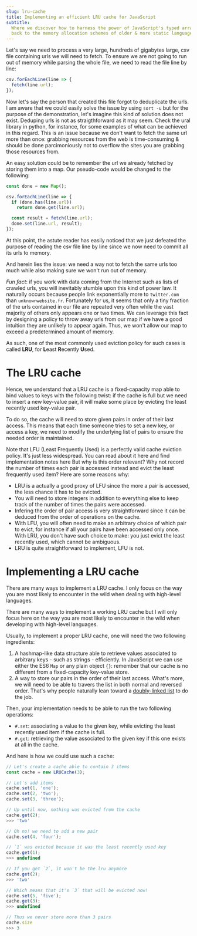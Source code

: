 ```yaml
---
slug: lru-cache
title: Implementing an efficient LRU cache for JavaScript
subtitle:
  Where we discover how to harness the power of JavaScript's typed array to go
  back to the memory allocation schemes of older & more static languages
---
```



Let's say we need to process a very large, hundreds of gigabytes large, csv file containing urls we will need to fetch. To ensure we are not going to run out of memory while parsing the whole file, we need to read the file line by line:

<!-- TODO: make a jump to the juicy part -->

```js
csv.forEachLine(line => {
  fetch(line.url);
});
```

<p>
  Now let's say the person that created this file forgot to deduplicate the urls.
  <SideNote id="urls-dedup">I am aware that we could easily solve the issue by using <code>sort -u</code> but for the purpose of the demonstration, let's imagine this kind of solution does not exist.</SideNote>
  <SideNote id="ural">Deduping urls is not as straigthforward as it may seem. Check the <SafeLink href="https://github.com/medialab/ural#readme">ural</SafeLink> library in python, for instance, for some examples of what can be achieved in this regard.</SideNote>
  This is an issue because we don't want to fetch the same url more than once: grabbing resources from the web is time-consuming & should be done parcimoniously not to overflow the sites you are grabbing those resources from.
</p>

An easy solution could be to remember the url we already fetched by storing them into a map. Our pseudo-code would be changed to the following:

```js
const done = new Map();

csv.forEachLine(line => {
  if (done.has(line.url))
    return done.get(line.url);

  const result = fetch(line.url);
  done.set(line.url, result);
});
```

At this point, the astute reader has easily noticed that we just defeated the purpose of reading the csv file line by line since we now need to commit all its urls to memory.

And herein lies the issue: we need a way not to fetch the same urls too much while also making sure we won't run out of memory.

<p>
  <MarginNote><em>Fun fact</em>: if you work with data coming from the Internet such as lists of crawled urls, you will inevitably stumble upon this kind of power law. It naturally occurs because people link exponentially more to <code>twitter.com</code> than <code>unknownwebsite.fr</code>.</MarginNote>
  Fortunately for us, it seems that only a tiny fraction of the urls contained in our file are repeated very often while the vast majority of others only appears one or two times. We can leverage this fact by designing a policy to throw away urls from our map if we have a good intuition they are unlikely to appear again. Thus, we won't allow our map to exceed a predetermined amount of memory.
</p>

As such, one of the most commonly used eviction policy for such cases is called **LRU**, for **L**east **R**ecently **U**sed.

# The LRU cache

Hence, we understand that a LRU cache is a fixed-capacity map able to bind values to keys with the following twist: if the cache is full but we need to insert a new key-value pair, it will make some place by evicting the least recently used key-value pair.

To do so, the cache will need to store given pairs in order of their last access. This means that each time someone tries to set a new key, or access a key, we need to modify the underlying list of pairs to ensure the needed order is maintained.

<p>
  <MarginNote>Note that LFU (Least Frequently Used) is a perfectly valid cache eviction policy. It's just less widespread. You can read about it <SafeLink href="https://en.wikipedia.org/wiki/Cache_replacement_policies#Least-frequently_used_(LFU)">here</SafeLink> and find implementation notes <SafeLink href="https://www.geeksforgeeks.org/lfu-least-frequently-used-cache-implementation/">here</SafeLink></MarginNote>
  But why is this order relevant? Why not record the number of times each pair is accessed instead and evict the least frequently used item? Here are some reasons why:
</p>

* LRU is a actually a good proxy of LFU since the more a pair is accessed, the less chance it has to be evicted.
* You will need to store integers in addition to everything else to keep track of the number of times the pairs were accessed.
* Infering the order of pair access is very straightforward since it can be deduced from the order of operations on the cache.
* With LFU, you will often need to make an arbitrary choice of which pair to evict, for instance if all your pairs have been accessed only once. With LRU, you don't have such choice to make: you just evict the least recently used, which cannot be ambiguous.
* LRU is quite straightforward to implement, LFU is not.

# Implementing a LRU cache

<p>
  <MarginNote>There are many ways to implement a LRU cache. I only focus on the way you are most likely to encounter in the wild when dealing with high-level languages.</MarginNote>

</p>

There are many ways to implement a working LRU cache but I will only focus here on the way you are most likely to encounter in the wild when developing with high-level languages.

Usually, to implement a proper LRU cache, one will need the two following ingredients:

1. A hashmap-like data structure able to retrieve values associated to arbitrary keys - such as strings - efficiently. In JavaScript we can use either the ES6 `Map` or any plain object `{}`: remember that our cache is no different from a fixed-capacity key-value store.
2. A way to store our pairs in the order of their last access. What's more, we will need to be able to travers the list in both normal and reversed order. That's why people naturally lean toward a [doubly-linked list](https://en.wikipedia.org/wiki/Doubly_linked_list) to do the job.

Then, your implementation needs to be able to run the two following operations:

* `#.set`: associating a value to the given key, while evicting the least recently used item if the cache is full.
* `#.get`: retrieving the value associated to the given key if this one exists at all in the cache.

And here is how we could use such a cache:

```js
// Let's create a cache able to contain 3 items
const cache = new LRUCache(3);

// Let's add items
cache.set(1, 'one');
cache.set(2, 'two');
cache.set(3, 'three');

// Up until now, nothing was evicted from the cache
cache.get(2);
>>> 'two'

// Oh no! we need to add a new pair
cache.set(4, 'four');

// `1` was evicted because it was the least recently used key
cache.get(1);
>>> undefined

// If you get `2`, it won't be the lru anymore
cache.get(2);
>>> 'two'

// Which means that it's `3` that will be evicted now!
cache.set(5, 'five');
cache.get(3);
>>> undefined

// Thus we never store more than 3 pairs
cache.size
>>> 3
```
